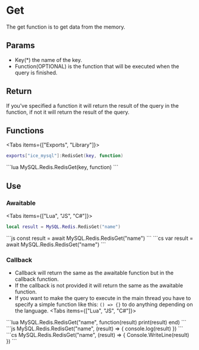 
# Get
The get function is to get data from the memory.

## Params
- Key(*) the name of the key.
- Function(OPTIONAL) is the function that will be executed when the query is finished.

## Return
If you've specified a function it will return the result of the query in the function, if not it will return the result of the query.

## Functions
<Tabs items={["Exports", "Library"]}>
<Tab>
```lua
exports["ice_mysql"]:RedisGet(key, function)
```
</Tab>
<Tab>
```lua
MySQL.Redis.RedisGet(key, function)
```
</Tab>
</Tabs>

## Use
### Awaitable
<Tabs items={["Lua", "JS", "C#"]}>
<Tab>
```lua
local result = MySQL.Redis.RedisGet("name")
```
</Tab>
<Tab>
```js
const result = await MySQL.Redis.RedisGet("name")
```
</Tab>
<Tab>
```cs
var result = await MySQL.Redis.RedisGet("name")
```
</Tab>
</Tabs>

### Callback
- Callback will return the same as the awaitable function but in the callback function.
- If the callback is not provided it will return the same as the awaitable function.
- If you want to make the query to execute in the main thread you have to specify a simple function like this: `() => {}` to do anything depending on the language.
<Tabs items={["Lua", "JS", "C#"]}>
<Tab>
```lua
MySQL.Redis.RedisGet("name", function(result)
    print(result)
end)
```
</Tab>
<Tab>
```js
MySQL.Redis.RedisGet("name", (result) => {
    console.log(result)
})
```
</Tab>
<Tab>
```cs
MySQL.Redis.RedisGet("name", (result) => {
    Console.WriteLine(result)
})
```
</Tab>
</Tabs>